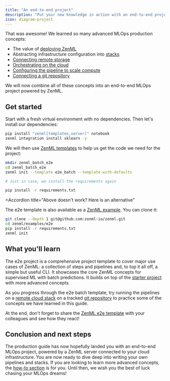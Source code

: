 ```yaml
---
title: "An end-to-end project"
description: "Put your new knowledge in action with an end-to-end project"
icon: diagram-project
---
```


That was awesome! We learned so many advanced MLOps production concepts:

* The value of [deploying ZenML](/v/0.66.0/user-guide/guides/production-guide/deploying-zenml)
* Abstracting infrastructure configuration into [stacks](/v/0.66.0/user-guide/guides/production-guide/understand-stacks)
* [Connecting remote storage](/v/0.66.0/user-guide/guides/production-guide/remote-storage)
* [Orchestrating on the cloud](/v/0.66.0/user-guide/guides/production-guide/cloud-orchestration)
* [Configuring the pipeline to scale compute](/v/0.66.0/user-guide/guides/production-guide/configure-pipeline)
* [Connecting a git repository](/v/0.66.0/user-guide/guides/production-guide/connect-code-repository)

We will now combine all of these concepts into an end-to-end MLOps project powered by ZenML.

## Get started

Start with a fresh virtual environment with no dependencies. Then let's install our dependencies:

```Bash
pip install "zenml[templates,server]" notebook
zenml integration install sklearn -y
```

We will then use [ZenML templates](/v/0.66.0/usage/project-setup/setting-up-a-project-repository/using-project-templates) to help us get the code we need for the project:

```bash
mkdir zenml_batch_e2e
cd zenml_batch_e2e
zenml init --template e2e_batch --template-with-defaults

# Just in case, we install the requirements again

pip install -r requirements.txt
```
<Accordion
  title="Above doesn't work? Here is an alternative"
>
The e2e template is also available as a [ZenML example](https://github.com/zenml-io/zenml/tree/main/examples/e2e). You can clone it:

```Bash
git clone --depth 1 git@github.com:zenml-io/zenml.git
cd zenml/examples/e2e
pip install -r requirements.txt
zenml init
```
</Accordion>


## What you'll learn

The e2e project is a comprehensive project template to cover major use cases of ZenML: a collection of steps and pipelines and, to top it all off, a simple but useful CLI. It showcases the core ZenML concepts for supervised ML with batch predictions. It builds on top of the [starter project](/v/0.66.0/user-guide/guides/starter-guide/starter-project) with more advanced concepts.

As you progress through the e2e batch template, try running the pipelines on a [remote cloud stack](/v/0.66.0/user-guide/guides/production-guide/cloud-orchestration) on a tracked [git repository](/v/0.66.0/user-guide/guides/production-guide/connect-code-repository) to practice some of the concepts we have learned in this guide.

At the end, don't forget to share the [ZenML e2e template](https://github.com/zenml-io/template-e2e-batch) with your colleagues and see how they react!

## Conclusion and next steps

The production guide has now hopefully landed you with an end-to-end MLOps project, powered by a ZenML server connected to your cloud infrastructure. You are now ready to dive deep into writing your own pipelines and stacks. If you are looking to learn more advanced concepts, the [how-to section](/v/0.66.0/usage/pipelines/build-pipelines/build-pipelines) is for you. Until then, we wish you the best of luck chasing your MLOps dreams!
